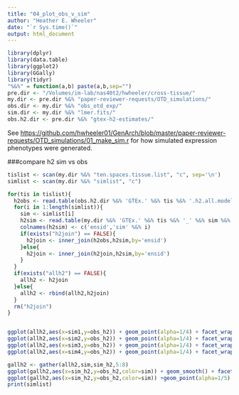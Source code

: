```yaml
---
title: "04_plot_obs_v_sim"
author: "Heather E. Wheeler"
date: "`r Sys.time()`"
output: html_document
---
```


```r
library(dplyr)
library(data.table)
library(ggplot2)
library(GGally)
library(tidyr)
"%&%" = function(a,b) paste(a,b,sep="")
pre.dir <- "/Volumes/im-lab/nas40t2/hwheeler/cross-tissue/"
my.dir <- pre.dir %&% "paper-reviewer-requests/OTD_simulations/"
obs.dir <- my.dir %&% "obs_otd_exp/"
sim.dir <- my.dir %&% "lmer.fits/"
obs.h2.dir <- pre.dir %&% "gtex-h2-estimates/"
```

See <https://github.com/hwheeler01/GenArch/blob/master/paper-reviewer-requests/OTD_simulations/01_make_sim.r> for how simulated expression phenotypes were generated.

###compare h2 sim vs obs
```r
tislist <- scan(my.dir %&% "ten.spaces.tissue.list", "c", sep='\n')
simlist <- scan(my.dir %&% "simlist", "c")

for(tis in tislist){
  h2obs <- read.table(obs.h2.dir %&% 'GTEx.' %&% tis %&% '.h2.all.models_FHSfdr0.05.Chr1-22_globalOtherChr.2015-10-06.txt', header=T,sep='\t') %>% select(tissue,ensid,gene,local.h2) %>% rename(obs_h2 = local.h2)
  for(i in 1:length(simlist)){
    sim <- simlist[i]
    h2sim <- read.table(my.dir %&% 'GTEx.' %&% tis %&% '_' %&% sim %&% '.h2.all.models_FHSfdr0.05.Chr1-22_globalOtherChr.2016-06-22.txt',header=T,sep='\t') %>% select(ensid,local.h2)
    colnames(h2sim) <- c('ensid','sim' %&% i)
    if(exists("h2join") == FALSE){
      h2join <- inner_join(h2obs,h2sim,by='ensid') 
    }else{
      h2join <- inner_join(h2join,h2sim,by='ensid')
    }
  }
  if(exists("allh2") == FALSE){
    allh2 <- h2join
  }else{
    allh2 <- rbind(allh2,h2join)
  }
  rm("h2join")
}


ggplot(allh2,aes(x=sim1,y=obs_h2)) + geom_point(alpha=1/4) + facet_wrap(~tissue,ncol=3) + theme_bw() + geom_smooth() + ggtitle(simlist[1]) + xlab("simulation h2") + ylab("observed h2")
ggplot(allh2,aes(x=sim2,y=obs_h2)) + geom_point(alpha=1/4) + facet_wrap(~tissue,ncol=3) + theme_bw() + geom_smooth() + ggtitle(simlist[2]) + xlab("simulation h2") + ylab("observed h2")
ggplot(allh2,aes(x=sim3,y=obs_h2)) + geom_point(alpha=1/4) + facet_wrap(~tissue,ncol=3) + theme_bw() + geom_smooth() + ggtitle(simlist[3]) + xlab("simulation h2") + ylab("observed h2")
ggplot(allh2,aes(x=sim4,y=obs_h2)) + geom_point(alpha=1/4) + facet_wrap(~tissue,ncol=3) + theme_bw() + geom_smooth() + ggtitle(simlist[4]) + xlab("simulation h2") + ylab("observed h2")

gallh2 <- gather(allh2,sim,sim_h2,5:8)
ggplot(gallh2,aes(x=sim_h2,y=obs_h2,color=sim)) + geom_smooth() + facet_wrap(~tissue,ncol=3) + theme_bw() + xlab("simulation h2") + ylab("observed h2")
ggplot(gallh2,aes(x=sim_h2,y=obs_h2,color=sim)) +geom_point(alpha=1/5) + geom_smooth() + facet_wrap(~tissue,ncol=3) + theme_bw() + xlab("simulation h2") + ylab("observed h2")
print(simlist)
```